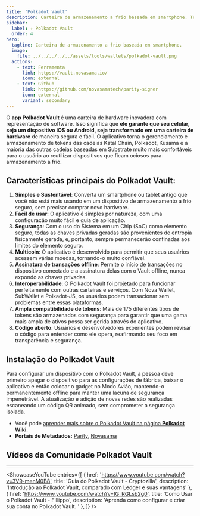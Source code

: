 ```yaml
---
title: 'Polkadot Vault'
description: Carteira de armazenamento a frio baseada em smartphone. Transforme seu celular, tablet ou qualquer outro dispositivo iOS ou Android em uma carteira de hardware.
sidebar:
  label: ✧ Polkadot Vault
  order: 4
hero:
  tagline: Carteira de armazenamento a frio baseada em smartphone.
  image: 
    file: ../../../../../assets/tools/wallets/polkadot-vault.png
  actions:
    - text: Ferramenta
      link: https://vault.novasama.io/
      icon: external
    - text: Github
      link: https://github.com/novasamatech/parity-signer
      icon: external
      variant: secondary
---
```



O **app Polkadot Vault** é uma carteira de hardware inovadora com representação de software. Isso significa que **ele garante que seu celular, seja um dispositivo iOS ou Android, seja transformado em uma carteira de hardware** de maneira segura e fácil. O aplicativo torna o gerenciamento e armazenamento de tokens das cadeias Katal Chain, Polkadot, Kusama e a maioria das outras cadeias baseadas em Substrate muito mais confortáveis para o usuário ao reutilizar dispositivos que ficam ociosos para armazenamento a frio.

## Características principais do Polkadot Vault:
1. **Simples e Sustentável**: Converta um smartphone ou tablet antigo que você não está mais usando em um dispositivo de armazenamento a frio seguro, sem precisar comprar novo hardware.
2. **Fácil de usar**: O aplicativo é simples por natureza, com uma configuração muito fácil e guia de aplicação.
3. **Segurança**: Com o uso do Sistema em um Chip (SoC) como elemento seguro, todas as chaves privadas geradas são provenientes de entropia fisicamente gerada, e, portanto, sempre permanecerão confinadas aos limites do elemento seguro.
4. **Multicoin**: O aplicativo é desenvolvido para permitir que seus usuários acessem várias moedas, tornando-o muito confiável.
5. **Assinatura de transações offline**: Permite o início de transações no dispositivo conectado e a assinatura delas com o Vault offline, nunca expondo as chaves privadas.
6. **Interoperabilidade**: O Polkadot Vault foi projetado para funcionar perfeitamente com outras carteiras e serviços. Com Nova Wallet, SubWallet e Polkadot-JS, os usuários podem transacionar sem problemas entre essas plataformas.
7. **Ampla compatibilidade de tokens**: Mais de 175 diferentes tipos de tokens são armazenados com segurança para garantir que uma gama mais ampla de ativos possa ser gerida através do aplicativo.
8. **Código aberto**: Usuários e desenvolvedores experientes podem revisar o código para entender como ele opera, reafirmando seu foco em transparência e segurança.

## Instalação do Polkadot Vault
Para configurar um dispositivo com o Polkadot Vault, a pessoa deve primeiro apagar o dispositivo para as configurações de fábrica, baixar o aplicativo e então colocar o gadget no Modo Avião, mantendo-o permanentemente offline para manter uma lacuna de segurança impenetrável. A atualização e adição de novas redes são realizadas escaneando um código QR animado, sem comprometer a segurança isolada.
- Você pode [aprender mais sobre o Polkadot Vault na página **Polkadot Wiki**](https://wiki.polkadot.network/docs/polkadot-vault).
- **Portais de Metadados:** [Parity](https://metadata.parity.io/#/polkadot), [Novasama](https://metadata.novasama.io/#/polkadot)

## Vídeos da Comunidade Polkadot Vault
------------
<ShowcaseYouTube
  entries={[
    {
      href: 'https://www.youtube.com/watch?v=3V9-menM0B8',
      title: 'Guia do Polkadot Vault - Cryptozilla',
      description: 'Introdução ao Polkadot Vault, comparado com Ledger e suas vantagens'
    },
        {
      href: 'https://www.youtube.com/watch?v=IG_RGLsb2g0',
      title: 'Como Usar o Polkadot Vault - Fillippo',
      description: 'Aprenda como configurar e criar sua conta no Polkadot Vault. '
    },
  ]} />
